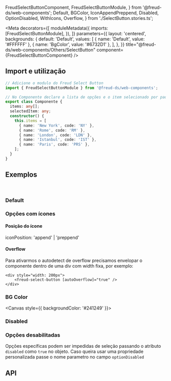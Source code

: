  FreudSelectButtonComponent,
  FreudSelectButtonModule,
} from '@freud-ds/web-components';
  Default,
  BGColor,
  IconAppendPreppend,
  Disabled,
  OptionDisabled,
  WithIcons,
  Overflow,
} from './SelectButton.stories.ts';

<Meta
  decorators={[
    moduleMetadata({
      imports: [FreudSelectButtonModule],
    }),
  ]}
  parameters={{
    layout: 'centered',
    backgrounds: {
      default: 'Default',
      values: [
        { name: 'Default', value: '#FFFFFF' },
        { name: 'BgColor', value: '#6732D1' },
      ],
    },
  }}
  title="@freud-ds/web-components/Others/SelectButton"
  component={FreudSelectButtonComponent}
/>

<FreudHeaderComponent
  title="Select Button"
  description="É um componente de formulário para escolher um valor em uma lista de opções usando elementos de botão."
/>

## <a id="importing"></a>Import e utilização

```ts
// Adicione o modulo do Freud Select Button
import { FreudSelectButtonModule } from '@freud-ds/web-components';

// No Componente declare a lista de opções e o item selecionado por padrão
export class Componente {
  items: any[];
  selectedItem: any;
  constructor() {
    this.items = [
      { name: 'New York', code: 'NY' },
      { name: 'Rome', code: 'RM' },
      { name: 'London', code: 'LDN' },
      { name: 'Istanbul', code: 'IST' },
      { name: 'Paris', code: 'PRS' },
    ];
  }
}
```

## <a id="exemplos"></a>Exemplos

<br />

### Default

<Canvas>
  <Story story={Default} />
</Canvas>

### Opções com ícones

<Canvas>
  <Story story={WithIcons} />
</Canvas>

#### Posição do ícone

iconPosition: 'append' | 'preppend'

<Canvas>
  <Story story={IconAppendPreppend} />
</Canvas>

#### Overflow

Para ativarmos o autodetect de overflow precisamos envelopar o componente dentro de uma div com width fixa, por exemplo:

```
<div style="width: 200px">
    <freud-select-button [autoOverflow]="true" />
</div>
```

<Canvas>
  <Story story={Overflow} />
</Canvas>

### BG Color

<Canvas style={{ backgroundColor: '#241249' }}>
  <Story story={BGColor} />
</Canvas>

### Disabled

<Canvas>
  <Story story={Disabled} />
</Canvas>

### Opções desabilitadas

Opções específicas podem ser impedidas de seleção passando o atributo `disabled` como `true` no objeto.
Caso queira usar uma propriedade personalizada passe o nome parametro no campo `optionDisabled`

<Canvas>
  <Story story={OptionDisabled} />
</Canvas>

## <a id="api"></a>API

<ArgsTable of={FreudSelectButtonComponent} />
